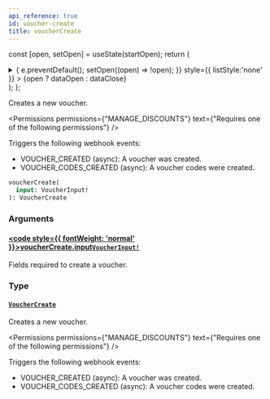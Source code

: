 ```yaml
---
api_reference: true
id: voucher-create
title: voucherCreate
---
```






const [open, setOpen] = useState(startOpen);
return (
<details {...(open ? { open: true } : {})} className="details" style={{ border:'none', boxShadow:'none', background:'var(--ifm-background-color)' }}>
<summary
onClick={(e) => {
e.preventDefault();
setOpen((open) => !open);
}}
style={{ listStyle:'none' }} >
{open ? dataOpen : dataClose}
</summary>
{open && children}
</details>
);
};

Creates a new voucher.


<Permissions permissions={"MANAGE_DISCOUNTS"} text={"Requires one of the following permissions"} />


Triggers the following webhook events:

- VOUCHER_CREATED (async): A voucher was created.
- VOUCHER_CODES_CREATED (async): A voucher codes were created.

```graphql
voucherCreate(
  input: VoucherInput!
): VoucherCreate
```

### Arguments

#### [<code style={{ fontWeight: 'normal' }}>voucherCreate.<b>input</b></code>](#)<Bullet />[`VoucherInput!`](../../../api-reference/discounts/inputs/voucher-input.mdx) <Badge class="badge badge--secondary" text="non-null"/> <Badge class="badge badge--secondary" text="input"/> <Badge class="badge badge--secondary" text="discounts"/>

Fields required to create a voucher.

### Type

#### [`VoucherCreate`](../../../api-reference/discounts/objects/voucher-create.mdx) <Badge class="badge badge--secondary" text="object"/> <Badge class="badge badge--secondary" text="discounts"/>

Creates a new voucher.


<Permissions permissions={"MANAGE_DISCOUNTS"} text={"Requires one of the following permissions"} />


Triggers the following webhook events:

- VOUCHER_CREATED (async): A voucher was created.
- VOUCHER_CODES_CREATED (async): A voucher codes were created.

